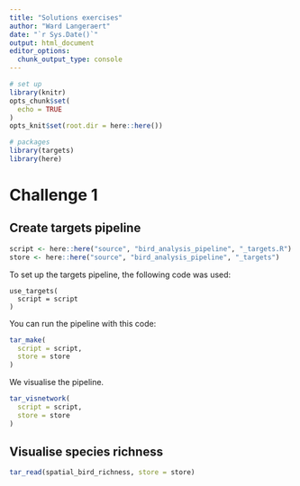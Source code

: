 ```yaml
---
title: "Solutions exercises"
author: "Ward Langeraert"
date: "`r Sys.Date()`"
output: html_document
editor_options: 
  chunk_output_type: console
---
```


```r
# set up
library(knitr)
opts_chunk$set(
  echo = TRUE
)
opts_knit$set(root.dir = here::here())
```

```r
# packages
library(targets)
library(here)
```

# Challenge 1
## Create targets pipeline

```r
script <- here::here("source", "bird_analysis_pipeline", "_targets.R")
store <- here::here("source", "bird_analysis_pipeline", "_targets")
```

To set up the targets pipeline, the following code was used:

```
use_targets(
  script = script
)
```

You can run the pipeline with this code:

```r
tar_make(
  script = script,
  store = store
)
```

We visualise the pipeline.

```r
tar_visnetwork(
  script = script,
  store = store
)
```

## Visualise species richness

```r
tar_read(spatial_bird_richness, store = store)
```
